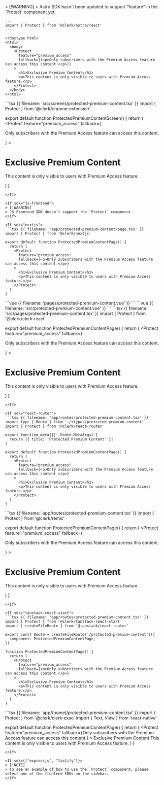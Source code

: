 <If sdk="astro">
  > [!WARNING]
  > Astro SDK hasn't been updated to support "feature" in the `Protect` component yet.

  ```astro {{ filename: 'src/pages/protected-premium-content.astro' }}
  ---
  import { Protect } from '@clerk/astro/react'
  ---

  <!doctype html>
  <html>
    <body>
      <Protect
        feature="premium_access"
        fallback={(<p>Only subscribers with the Premium Access feature can access this content.</p>)}
      >
        <h1>Exclusive Premium Content</h1>
        <p>This content is only visible to users with Premium Access feature.</p>
      </Protect>
    </body>
  </html>
  ```
</If>

<If sdk="chrome-extension">
  ```tsx {{ filename: 'src/screens/protected-premium-content.tsx' }}
  import { Protect } from '@clerk/chrome-extension'

  export default function ProtectedPremiumContentScreen() {
    return (
      <Protect
        feature="premium_access"
        fallback={<p>Only subscribers with the Premium Access feature can access this content.</p>}
      >
        <h1>Exclusive Premium Content</h1>
        <p>This content is only visible to users with Premium Access feature.</p>
      </Protect>
    )
  }
  ```
</If>

<If sdk="js-frontend">
  > [!WARNING]
  > JS Frontend SDK doesn't support the `Protect` component.
</If>

<If sdk="nextjs">
  ```tsx {{ filename: 'app/protected-premium-content/page.tsx' }}
  import { Protect } from '@clerk/nextjs'

  export default function ProtectedPremiumContentPage() {
    return (
      <Protect
        feature="premium_access"
        fallback={<p>Only subscribers with the Premium Access feature can access this content.</p>}
      >
        <h1>Exclusive Premium Content</h1>
        <p>This content is only visible to users with Premium Access feature.</p>
      </Protect>
    )
  }
  ```
</If>

<If sdk="nuxt">
  ```vue {{ filename: 'pages/protected-premium-content.vue' }}
  <script setup lang="ts">
  // Components are automatically imported
  </script>

  <template>
    <main>
      <Protect feature="premium_access" fallback="Only subscribers with the Premium Access feature can access this content.">
        <h1>Exclusive Premium Content</h1>
        <p>This content is only visible to users with Premium Access feature.</p>
      </Protect>
    </main>
  </template>
  ```
</If>

<If sdk="vue">
  ```vue {{ filename: 'src/protected-premium-content.vue' }}
  <script setup lang="ts">
  import { Protect } from '@clerk/vue'
  </script>

  <template>
    <main>
      <Protect feature="premium_access" fallback="Only subscribers with the Premium Access feature can access this content.">
        <h1>Exclusive Premium Content</h1>
        <p>This content is only visible to users with Premium Access feature.</p>
      </Protect>
    </main>
  </template>
  ```
</If>

<If sdk="react">
  ```tsx {{ filename: 'src/pages/protected-premium-content.tsx' }}
  import { Protect } from '@clerk/clerk-react'

  export default function ProtectedPremiumContentPage() {
    return (
      <Protect
        feature="premium_access"
        fallback={<p>Only subscribers with the Premium Access feature can access this content.</p>}
      >
        <h1>Exclusive Premium Content</h1>
        <p>This content is only visible to users with Premium Access feature.</p>
      </Protect>
    )
  }
  ```
</If>

<If sdk="react-router">
  ```tsx {{ filename: 'app/routes/protected-premium-content.tsx' }}
  import type { Route } from './+types/protected-premium-content'
  import { Protect } from '@clerk/react-router'

  export function meta({}: Route.MetaArgs) {
    return [{ title: 'Protected Premium Content' }]
  }

  export default function ProtectedPremiumContentPage() {
    return (
      <Protect
        feature="premium_access"
        fallback={<p>Only subscribers with the Premium Access feature can access this content.</p>}
      >
        <h1>Exclusive Premium Content</h1>
        <p>This content is only visible to users with Premium Access feature.</p>
      </Protect>
    )
  }
  ```
</If>

<If sdk="remix">
  ```tsx {{ filename: 'app/routes/protected-premium-content.tsx' }}
  import { Protect } from '@clerk/remix'

  export default function ProtectedPremiumContentPage() {
    return (
      <Protect
        feature="premium_access"
        fallback={<p>Only subscribers with the Premium Access feature can access this content.</p>}
      >
        <h1>Exclusive Premium Content</h1>
        <p>This content is only visible to users with Premium Access feature.</p>
      </Protect>
    )
  }
  ```
</If>

<If sdk="tanstack-react-start">
  ```tsx {{ filename: 'app/routes/protected-premium-content.tsx' }}
  import { Protect } from '@clerk/tanstack-react-start'
  import { createFileRoute } from '@tanstack/react-router'

  export const Route = createFileRoute('/protected-premium-content')({
    component: ProtectedPremiumContentPage,
  })

  function ProtectedPremiumContentPage() {
    return (
      <Protect
        feature="premium_access"
        fallback={<p>Only subscribers with the Premium Access feature can access this content.</p>}
      >
        <h1>Exclusive Premium Content</h1>
        <p>This content is only visible to users with Premium Access feature.</p>
      </Protect>
    )
  }
  ```
</If>

<If sdk="expo">
  ```tsx {{ filename: 'app/(home)/protected-premium-content.tsx' }}
  import { Protect } from '@clerk/clerk-expo'
  import { Text, View } from 'react-native'

  export default function ProtectedPremiumContentPage() {
    return (
      <Protect
        feature="premium_access"
        fallback={<Text>Only subscribers with the Premium Access feature can access this content.</Text>}
      >
        <View>
          <Text>Exclusive Premium Content</Text>
          <Text>This content is only visible to users with Premium Access feature.</Text>
        </View>
      </Protect>
    )
  }
  ```
</If>

<If sdk={["expressjs", "fastify"]}>
  > [!NOTE]
  > To see an example of how to use the `Protect` component, please select one of the frontend SDKs on the sidebar.
</If>
